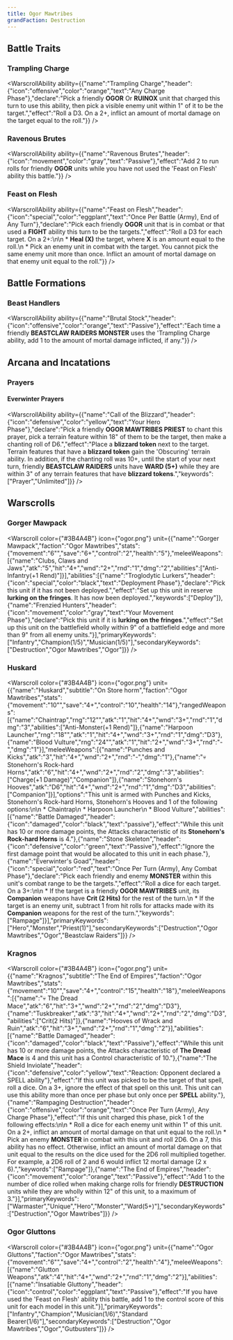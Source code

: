```yaml
---
title: Ogor Mawtribes
grandFaction: Destruction
---
```



## Battle Traits

### Trampling Charge

<WarscrollAbility ability={{"name":"Trampling Charge","header":{"icon":"offensive","color":"orange","text":"Any Charge Phase"},"declare":"Pick a friendly **OGOR** Or **RUINOX** unit that charged this turn to use this ability, then pick a visible enemy unit within 1\" of it to be the target.","effect":"Roll a D3. On a 2+, inflict an amount of mortal damage on the target equal to the roll."}} />

### Ravenous Brutes

<WarscrollAbility ability={{"name":"Ravenous Brutes","header":{"icon":"movement","color":"gray","text":"Passive"},"effect":"Add 2 to run rolls for friendly **OGOR** units while you have not used the 'Feast on Flesh' ability this battle."}} />

### Feast on Flesh

<WarscrollAbility ability={{"name":"Feast on Flesh","header":{"icon":"special","color":"eggplant","text":"Once Per Battle (Army), End of Any Turn"},"declare":"Pick each friendly **OGOR** unit that is in combat or that used a **FIGHT** ability this turn to be the targets.","effect":"Roll a D3 for each target. On a 2+:\n\n * **Heal (X)** the target, where **X** is an amount equal to the roll.\n * Pick an enemy unit in combat with the target. You cannot pick the same enemy unit more than once. Inflict an amount of mortal damage on that enemy unit equal to the roll."}} />



## Battle Formations

### Beast Handlers

<WarscrollAbility ability={{"name":"Brutal Stock","header":{"icon":"offensive","color":"orange","text":"Passive"},"effect":"Each time a friendly **BEASTCLAW RAIDERS MONSTER** uses the 'Trampling Charge ability, add 1 to the amount of mortal damage inflicted, if any."}} />



## Arcana and Incatations

### Prayers

#### Everwinter Prayers

<WarscrollAbility ability={{"name":"Call of the Blizzard","header":{"icon":"defensive","color":"yellow","text":"Your Hero Phase"},"declare":"Pick a friendly **OGOR MAWTRIBES PRIEST** to chant this prayer, pick a terrain feature within 18\" of them to be the target, then make a chanting roll of D6.","effect":"Place a **blizzard token** next to the target. Terrain features that have a **blizzard token** gain the 'Obscuring' terrain ability. In addition, if the chanting roll was 10+, until the start of your next turn, friendly **BEASTCLAW RAIDERS** units have **WARD (5+)** while they are within 3\" of any terrain features that have **blizzard tokens**.","keywords":["Prayer","Unlimited"]}} />



## Warscrolls

### Gorger Mawpack

<Warscroll color={"#3B4A4B"} icon={"ogor.png"} unit={{"name":"Gorger Mawpack","faction":"Ogor Mawtribes","stats":{"movement":"6\"","save":"6+","control":"2","health":"5"},"meleeWeapons":[{"name":"Clubs, Claws and Jaws","atk":"5","hit":"4+","wnd":"2+","rnd":"1","dmg":"2","abilities":["Anti-Infantry(+1 Rend)"]}],"abilities":[{"name":"Troglodytic Lurkers","header":{"icon":"special","color":"black","text":"Deployment Phase"},"declare":"Pick this unit if it has not been deployed.","effect":"Set up this unit in reserve **lurking on the fringes**. It has now been deployed.","keywords":["Deploy"]},{"name":"Frenzied Hunters","header":{"icon":"movement","color":"gray","text":"Your Movement Phase"},"declare":"Pick this unit if it is **lurking on the fringes**.","effect":"Set up this unit on the battlefield wholly within 9\" of a battlefield edge and more than 9\" from all enemy units."}],"primaryKeywords":["Infantry","Champion(1/5)","Musician(1/5)"],"secondaryKeywords":["Destruction","Ogor Mawtribes","Ogor"]}} />

### Huskard

<Warscroll color={"#3B4A4B"} icon={"ogor.png"} unit={{"name":"Huskard","subtitle":"On Store horm","faction":"Ogor Mawtribes","stats":{"movement":"10\"","save":"4+","control":"10","health":"14"},"rangedWeapons":[{"name":"Chaintrap","rng":"12\"","atk":"1","hit":"4+","wnd":"3+","rnd":"1","dmg":"3","abilities":["Anti-Monster(+1 Rend)"]},{"name":"Harpoon Launcher","rng":"18\"","atk":"1","hit":"4+","wnd":"3+","rnd":"1","dmg":"D3"},{"name":"Blood Vulture","rng":"24\"","atk":"1","hit":"2+","wnd":"3+","rnd":"-","dmg":"1"}],"meleeWeapons":[{"name":"Punches and Kicks","atk":"3","hit":"4+","wnd":"2+","rnd":"-","dmg":"1"},{"name":"💀 Stonehorn's Rock-hard Horns","atk":"6","hit":"4+","wnd":"2+","rnd":"2","dmg":"3","abilities":["Charge(+1 Damage)","Companion"]},{"name":"Stonehorn's Hooves","atk":"D6","hit":"4+","wnd":"2+","rnd":"1","dmg":"D3","abilities":["Companion"]}],"options":"This unit is armed with Punches and Kicks, Stonehorn's Rock-hard Horns, Stonehorn's Hooves and 1 of the following options:\n\n * Chaintrap\n * Harpoon Launcher\n * Blood Vulture","abilities":[{"name":"Battle Damaged","header":{"icon":"damaged","color":"black","text":"passive"},"effect":"While this unit has 10 or more damage points, the Attacks characteristic of its **Stonehorn's Rock-hard Horns** is 4."},{"name":"Stone Skeleton","header":{"icon":"defensive","color":"green","text":"Passive"},"effect":"Ignore the first damage point that would be allocated to this unit in each phase."},{"name":"Everwinter's Goad","header":{"icon":"special","color":"red","text":"Once Per Turn (Army), Any Combat Phase"},"declare":"Pick each friendly and enemy **MONSTER** within this unit's combat range to be the targets.","effect":"Roll a dice for each target. On a 3+:\n\n * If the target is a friendly **OGOR MAWTRIBES** unit, its **Companion** weapons have **Crit (2 Hits)** for the rest of the turn.\n * If the target is an enemy unit, subtract 1 from hit rolls for attacks made with its **Companion** weapons for the rest of the turn.","keywords":["Rampage"]}],"primaryKeywords":["Hero","Monster","Priest(1)"],"secondaryKeywords":["Destruction","Ogor Mawtribes","Ogor","Beastclaw Raiders"]}} />

### Kragnos

<Warscroll color={"#3B4A4B"} icon={"ogor.png"} unit={{"name":"Kragnos","subtitle":"The End of Empires","faction":"Ogor Mawtribes","stats":{"movement":"10\"","save":"4+","control":"15","health":"18"},"meleeWeapons":[{"name":"💀 The Dread Mace","atk":"6","hit":"3+","wnd":"2+","rnd":"2","dmg":"D3"},{"name":"Tuskbreaker","atk":"3","hit":"4+","wnd":"2+","rnd":"2","dmg":"D3","abilities":["Crit(2 Hits)"]},{"name":"Hooves of Wrack and Ruin","atk":"6","hit":"3+","wnd":"2+","rnd":"1","dmg":"2"}],"abilities":[{"name":"Battle Damaged","header":{"icon":"damaged","color":"black","text":"Passive"},"effect":"While this unit has 10 or more damage points, the Attacks characteristic of **The Dread Mace** is 4 and this unit has a Control characteristic of 10."},{"name":"The Shield Inviolate","header":{"icon":"defensive","color":"yellow","text":"Reaction: Opponent declared a SPELL ability"},"effect":"If this unit was picked to be the target of that spell, roll a dice. On a 3+, ignore the effect of that spell on this unit. This unit can use this ability more than once per phase but only once per **SPELL** ability."},{"name":"Rampaging Destruction","header":{"icon":"offensive","color":"orange","text":"Once Per Turn (Army), Any Charge Phase"},"effect":"If this unit charged this phase, pick 1 of the following effects:\n\n * Roll a dice for each enemy unit within 1\" of this unit. On a 2+, inflict an amount of mortal damage on that unit equal to the roll.\n * Pick an enemy **MONSTER** in combat with this unit and roll 2D6. On a 7, this ability has no effect. Otherwise, inflict an amount of mortal damage on that unit equal to the results on the dice used for the 2D6 roll multiplied together. For example, a 2D6 roll of 2 and 6 would inflict 12 mortal damage (2 x 6).","keywords":["Rampage"]},{"name":"The End of Empires","header":{"icon":"movement","color":"orange","text":"Passive"},"effect":"Add 1 to the number of dice rolled when making charge rolls for friendly **DESTRUCTION** units while they are wholly within 12\" of this unit, to a maximum of 3."}],"primaryKeywords":["Warmaster","Unique","Hero","Monster","Ward(5+)"],"secondaryKeywords":["Destruction","Ogor Mawtribes"]}} />

### Ogor Gluttons

<Warscroll color={"#3B4A4B"} icon={"ogor.png"} unit={{"name":"Ogor Gluttons","faction":"Ogor Mawtribes","stats":{"movement":"6\"","save":"4+","control":"2","health":"4"},"meleeWeapons":[{"name":"Glutton Weapons","atk":"4","hit":"4+","wnd":"2+","rnd":"1","dmg":"2"}],"abilities":[{"name":"Insatiable Gluttony","header":{"icon":"control","color":"eggplant","text":"Passive"},"effect":"If you have used the 'Feast on Flesh' ability this battle, add 1 to the control score of this unit for each model in this unit."}],"primaryKeywords":["Infantry","Champion","Musician(1/6)","Standard Bearer(1/6)"],"secondaryKeywords":["Destruction","Ogor Mawtribes","Ogor","Gutbusters"]}} />

